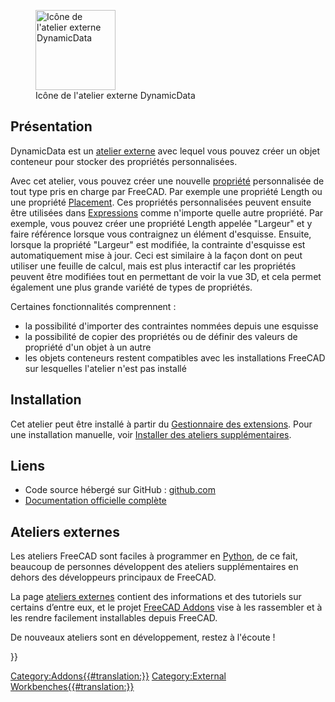 <languages/>

[[Image:DynamicData_workbench_icon.svg|thumb|128px|Icône de l'atelier externe DynamicData]]

{{TOCright}}

<span id="Overview"></span>
== Présentation ==

DynamicData est un [[External_workbenches/fr|atelier externe]] avec lequel vous pouvez créer un objet conteneur pour stocker des propriétés personnalisées.

Avec cet atelier, vous pouvez créer une nouvelle [[property/fr|propriété]] personnalisée de tout type pris en charge par FreeCAD. Par exemple une propriété Length ou une propriété [[Placement/fr|Placement]]. Ces propriétés personnalisées peuvent ensuite être utilisées dans [[Expressions/fr|Expressions]] comme n'importe quelle autre propriété. Par exemple, vous pouvez créer une propriété Length appelée "Largeur" et y faire référence lorsque vous contraignez un élément d'esquisse. Ensuite, lorsque la propriété "Largeur" ​​est modifiée, la contrainte d'esquisse est automatiquement mise à jour. Ceci est similaire à la façon dont on peut utiliser une feuille de calcul, mais est plus interactif car les propriétés peuvent être modifiées tout en permettant de voir la vue 3D, et cela permet également une plus grande variété de types de propriétés.

Certaines fonctionnalités comprennent : 

* la possibilité d'importer des contraintes nommées depuis une esquisse
* la possibilité de copier des propriétés ou de définir des valeurs de propriété d'un objet à un autre
* les objets conteneurs restent compatibles avec les installations FreeCAD sur lesquelles l'atelier n'est pas installé

<span id="Installation"></span>
== Installation ==

Cet atelier peut être installé à partir du [[Std_AddonMgr/fr|Gestionnaire des extensions]]. Pour une installation manuelle, voir [[Installing_more_workbenches/fr|Installer des ateliers supplémentaires]].

<span id="Links"></span>
==Liens==

* Code source hébergé sur GitHub : [https://github.com/mwganson/DynamicData github.com]
* [https://github.com/mwganson/DynamicData/blob/master/README.md Documentation officielle complète]

<span id="External_workbenches"></span>
== Ateliers externes ==

Les ateliers FreeCAD sont faciles à programmer en [[Python/fr |Python]], de ce fait, beaucoup de personnes développent des ateliers supplémentaires en dehors des développeurs principaux de FreeCAD.

La page [[external workbenches/fr|ateliers externes]] contient des informations et des tutoriels sur certains d’entre eux, et le projet [https://github.com/FreeCAD/FreeCAD-addons FreeCAD Addons] vise à les rassembler et à les rendre facilement installables depuis FreeCAD.

De nouveaux ateliers sont en développement, restez à l'écoute !


{{Userdocnavi{{#translation:}}}}
[[Category:Addons{{#translation:}}]]
[[Category:External Workbenches{{#translation:}}]]